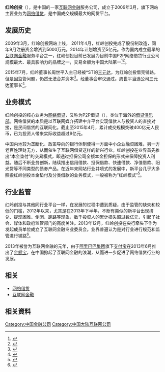 {{Infobox company
| name                = 红岭创投
| name_en             = www.my089.com
| logo                = 
| caption             = 
| type                = 
| original_text       = 
| other_text          = 
| traded_as           = 
| com_code            =
| ROC_UBN             = 
| fate                = 
| predecessor         = 
| successor           = 
| defunct             = <!-- {{End date|YYYY|MM|DD}} -->
| location            = 深圳市益田创新科技园
| locations           = 
| area_served         = 
| founder             = 
| chairman            = 
| president           = 
| MD                  = 
| GM                  = 
| CEO                 = 
| COO                 = 
| CFO                 = 
| CMO                 = 
| CD                  = 
| key_people          = 周世平
| industry            = 
| products            = 
| services            = 网络借贷、互联网金融
| revenue             = 
| operating_income    = 
| net_income          = 
| aum                 = <!-- Only used with financial services companies -->
| assets              = 
| equity              = 
| owner               = 
| num_employees       = 
| parent              = 
| divisions           = 
| subsid              = 
| 中文网址            = [http://www.my089.com www.my089.com]
| zip_code            = 
| telephone_no        = 4000-016-089
| slogan              = 
| capital             = 50,000,000 人民币
| market_value        = 
| P/E ratio           = 
| earnings per share  = 
| Net asset value     = 
| accounting_period   = 
| major_shareholder   = 
| footnotes           = 

}}
'''红岭创投'''（{{lang-en|Hongling Capital}}），是中国的一家[[互联网金融|互联网金融]]服务公司，成立于2009年3月，旗下网站主要业务为[[网络借贷|网络借贷]]，是中国成交规模最大的网贷平台。

==发展历史==
2009年3月，红岭创投网站上线。 2011年4月，红岭创投完成了股份制改造，同年9月注册资金增资到5000万元。2014年计划增资至5亿元。作为国内成立最早的[[互联网金融|互联网金融]]服务平台之一，红岭创投目前已发展为目前中国P2P网络借贷行业公司规模最大、最具影响力的品牌之一，交易金额为中国大陆第一<ref>{{cite news|title=中国规模最大网络信贷之一红岭创投引关注|url=http://finance.ifeng.com/a/20130624/10012847_0.shtml|accessdate=2015-09-07|work=凤凰网|agency=凤凰网|archive-date=2016-03-07|archive-url=https://web.archive.org/web/20160307011936/http://finance.ifeng.com/a/20130624/10012847_0.shtml|dead-url=no}}</ref><ref>{{cite news|title=红岭创投成投资者眼中最好的网络借贷平台|url=http://finance.eastmoney.com/news/1348,20131016329526350.html|accessdate=2016-02-28|agency=东方财富网|archive-date=2017-07-05|archive-url=https://web.archive.org/web/20170705101153/http://finance.eastmoney.com/news/1348,20131016329526350.html|dead-url=no}}</ref>。

2015年7月，红岭董事长周世平入主已经被*ST的[[三元达|三元达]]，为红岭创投借壳铺路。但是因监管问题，仍然无法合并资本<ref>{{cite news|title=福建三元达通讯股份有限公司非公开发行股票预案|url=http://finance.sina.com.cn/test/2016-02-27/doc-ifxpvutf3503721.shtml|accessdate=2016-02-28|work=中国证券报-中证网|agency=2016年02月27日|archive-date=2017-07-07|archive-url=https://web.archive.org/web/20170707094821/http://finance.sina.com.cn/test/2016-02-27/doc-ifxpvutf3503721.shtml|dead-url=no}}</ref>。经董事会审议通过，周世平当选公司三元达董事长<ref>{{cite news|title=红岭创投周世平当选A股公司三元达董事长|url=http://tech.qq.com/a/20150814/062298.htm|accessdate=2016-02-28|agency=腾讯网|archive-date=2017-08-26|archive-url=https://web.archive.org/web/20170826211020/http://tech.qq.com/a/20150814/062298.htm|dead-url=no}}</ref>。

==业务模式==
红岭创投的核心业务为[[网络借贷|网络借贷]]，又称为P2P借贷（{{lang|en|peer-to-peer lending}}），类似于海外的[[借贷俱乐部|借贷俱乐部]]。网络借贷的本质是以互联网媒介搭建中介平台实现借款人与投资人的直接对接，是民间借贷的互联网化。截止至2015年4月，累计成交规模突破400亿元人民币，已为投资人带来实际收益超过9亿元。

中国内地较为垄断化、政策导向的银行体制使得一方面中小企业融资困难，另一方老百姓理财无方，从而催生了互联网借贷这样的新兴行业。红岭创投在业界首先推出“本金垫付”的交易模式，即通过担保公司全额本金担保的形式来保障投资人利益。随后不断业务创新，陆续推出信用借款、担保借款、快速借款、净值借款、阳光贷等不同类型的债券产品。在近年来网站行业井喷式的发展中，新平台几乎大多照搬红岭创投本金垫付及分类借款的业务模式，一般被称为“红岭模式”<ref>{{cite news|title=红岭创投 P2P模式变异性创新|url=http://news.hexun.com/2013-08-12/157003835.html|accessdate=2015-09-07|work=和讯网|archive-url=https://web.archive.org/web/20160304210037/http://news.hexun.com/2013-08-12/157003835.html|archive-date=2016-03-04|dead-url=yes}}</ref>。

==行业监管==
红岭创投与其他同行业平台一样，在发展的过程中遭到质疑，由于监管的缺失和较低的门槛，2012年以来，尤其是在2013年下半年，不断有类似的新平台出现挤兑、提现困难、倒闭、跑路等现象，数千投资人的累计损失超过数亿元，引起了社会、媒体和政府监管部门的高度关注。2013年12月，红岭创投在央行牵头下作为发起成员单位成立了互联网金融专业委员会，业界普遍认为是对行业进行规范和监管进行铺路<ref>{{cite news|title=75家机构共同发起成立互联网金融专业委员会|url=http://news.xinhuanet.com/zgjx/2013-12/04/c_132940249.htm|accessdate=2016-02-28|work=新华网|agency=2013年12月04日|deadurl=yes|archiveurl=https://web.archive.org/web/20131205103534/http://news.xinhuanet.com/zgjx/2013-12/04/c_132940249.htm|archivedate=2013年12月5日}}</ref>。

2013年被誉为互联网金融的元年，由于[[阿里巴巴集团|阿里巴巴集团]]旗下[[支付宝|支付宝]]在2013年6月推出了[[余额宝|余额宝]]，在中国掀起了互联网金融的浪潮，从而进一步促进了网络借贷行业的发展。

==相关==
*[[网络借贷|网络借贷]]
*[[互联网金融|互联网金融]]

==相关資料==
{{reflist}}
[[Category:中国金融公司|Category:中国金融公司]]
[[Category:中国大陆互联网公司|Category:中国大陆互联网公司]]